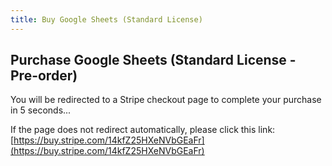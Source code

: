 ```yaml
---
title: Buy Google Sheets (Standard License)
---
```



<Head>
  <meta httpEquiv="refresh" content="5; url='https://buy.stripe.com/14kfZ25HXeNVbGEaFr'" />
</Head>

## Purchase Google Sheets (Standard License - Pre-order)

You will be redirected to a Stripe checkout page to complete your purchase in 5 seconds...

If the page does not redirect automatically, please click this link: [https://buy.stripe.com/14kfZ25HXeNVbGEaFr](https://buy.stripe.com/14kfZ25HXeNVbGEaFr)
